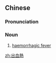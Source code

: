 {{also|出血热}}
==Chinese==
{{zh-forms|s=出血热|type=21}}
{{wikipedia|lang=zh}}

===Pronunciation===
{{zh-pron
|m=chū血rè
|c=ceot1 hyut3 jit6
|cat=n
}}

===Noun===
{{zh-noun}}

# {{lb|zh|pathology}} [[haemorrhagic fever]]

[[zh:出血熱]]